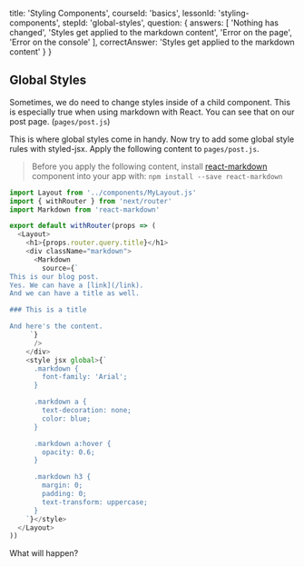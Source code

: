 
  title: 'Styling Components',
  courseId: 'basics',
  lessonId: 'styling-components',
  stepId: 'global-styles',
  question: {
    answers: [
      'Nothing has changed',
      'Styles get applied to the markdown content',
      'Error on the page',
      'Error on the console'
    ],
    correctAnswer: 'Styles get applied to the markdown content'
  }
}

## Global Styles

Sometimes, we do need to change styles inside of a child component. This is especially true when using markdown with React. You can see that on our post page. (`pages/post.js`)

This is where global styles come in handy. Now try to add some global style rules with styled-jsx. Apply the following content to `pages/post.js`.

> Before you apply the following content, install [react-markdown](https://github.com/rexxars/react-markdown) component into your app with: `npm install --save react-markdown`

```js
import Layout from '../components/MyLayout.js'
import { withRouter } from 'next/router'
import Markdown from 'react-markdown'

export default withRouter(props => (
  <Layout>
    <h1>{props.router.query.title}</h1>
    <div className="markdown">
      <Markdown
        source={`
This is our blog post.
Yes. We can have a [link](/link).
And we can have a title as well.

### This is a title

And here's the content.
     `}
      />
    </div>
    <style jsx global>{`
      .markdown {
        font-family: 'Arial';
      }

      .markdown a {
        text-decoration: none;
        color: blue;
      }

      .markdown a:hover {
        opacity: 0.6;
      }

      .markdown h3 {
        margin: 0;
        padding: 0;
        text-transform: uppercase;
      }
    `}</style>
  </Layout>
))
```

What will happen?

